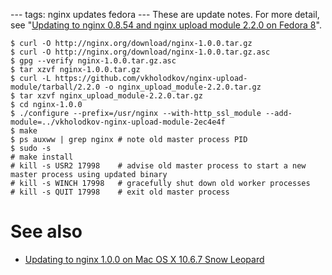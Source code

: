 ---
tags: nginx updates fedora
---
These are update notes. For more detail, see "[[Updating to nginx 0.8.54 and nginx upload module 2.2.0 on Fedora 8]]".

<pre lang="shell">$ curl -O http://nginx.org/download/nginx-1.0.0.tar.gz
$ curl -O http://nginx.org/download/nginx-1.0.0.tar.gz.asc
$ gpg --verify nginx-1.0.0.tar.gz.asc
$ tar xzvf nginx-1.0.0.tar.gz
$ curl -L https://github.com/vkholodkov/nginx-upload-module/tarball/2.2.0 -o nginx_upload_module-2.2.0.tar.gz
$ tar xzvf nginx_upload_module-2.2.0.tar.gz
$ cd nginx-1.0.0
$ ./configure --prefix=/usr/nginx --with-http_ssl_module --add-module=../vkholodkov-nginx-upload-module-2ec4e4f
$ make
$ ps auxww | grep nginx # note old master process PID
$ sudo -s
# make install
# kill -s USR2 17998    # advise old master process to start a new master process using updated binary
# kill -s WINCH 17998   # gracefully shut down old worker processes
# kill -s QUIT 17998    # exit old master process</pre>

= See also =

* [[Updating to nginx 1.0.0 on Mac OS X 10.6.7 Snow Leopard]]
